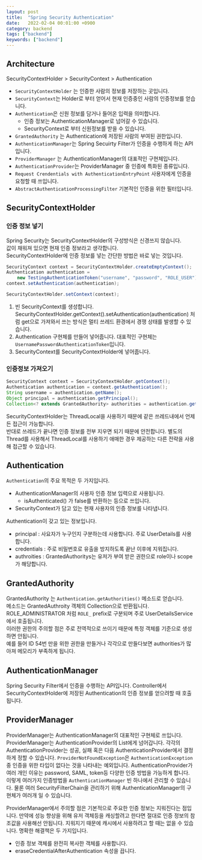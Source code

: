 ```yaml
---
layout: post
title:  "Spring Security Authentication"
date:   2022-02-04 00:01:00 +0900
category: backend
tags: ["backend"]
keywords: ["backend"]
---
```


## Architecture
SecurityContextHolder > SecurityContext > Authentication  
- `SecurityContextHolder` 는 인증한 사람의 정보를 저장하는 곳입니다. 
- `SecurityContext`는 Holder로 부터 얻어서 현재 인증중인 사람의 인증정보를 얻습니다.
- `Authentication`은 신원 정보를 담거나 들어온 입력을 의미합니다.
  - 인증 정보는 AuthenticationManager로 넘어갈 수 있습니다.
  - SecurityContext로 부터 신원정보를 받을 수 있습니다.
- `GrantedAuthority` 는 Authentication에 저장된 사람의 부여된 권한입니다.
- `AuthenticationManager`는 Spring Secuirty Filter가 인증을 수행하게 하는 API 입니다.
- `ProviderManager` 는 AuthenticationManager의 대표적인 구현체입니다.
- `AuthenticationProvider`는 ProviderManager 중 인증에 특화된 종류입니다.
- `Request Crendentials with AuthenticationEntryPoint` 사용자에게 인증을 요청할 때 쓰입니다.
- `AbstractAuthenticationProcessingFilter` 기본적인 인증을 위한 필터입니다.

## SecurityContextHolder
### 인증 정보 넣기
Spring Security는 SecurityContextHolder의 구성방식은 신경쓰지 않습니다.  
값이 채워져 있으면 현재 인증 정보라고 생각합니다.  
SecurityContextHolder에 인증 정보를 넣는 간단한 방법은 바로 넣는 것입니다.
```java
SecurityContext context = SecurityContextHolder.createEmptyContext();
Authentication authentication =
    new TestingAuthenticationToken("username", "password", "ROLE_USER");
context.setAuthentication(authentication);

SecurityContextHolder.setContext(context);
```
1. 빈 SecurityContext를 생성합니다. SecurityContextHolder.getContext().setAuthentication(authentication)
처럼 get으로 가져와서 쓰는 방식은 멀티 쓰레드 환경에서 경쟁 상태를 발생할 수 있습니다.
2. Authentication 구현체를 만들어 넣어줍니다. 대표적인 구현체는 `UsernamePasswordAuthenticationToken`입니다.
3. SecurityContext를 SecurityContextHolder에 넣어줍니다.

### 인증정보 가져오기
```java
SecurityContext context = SecurityContextHolder.getContext();
Authentication authentication = context.getAuthentication();
String username = authentication.getName();
Object principal = authentication.getPrincipal();
Collection<? extends GrantedAuthority> authorities = authentication.getAuthorities();
```
SecurityContextHolder는 ThreadLocal을 사용하기 때문에 같은 쓰레드내에서 언제든 접근이 가능합니다.  
반대로 쓰레드가 끝나면 인증 정보를 전부 지우면 되기 때문에 안전합니다.
별도의 Thread를 사용해서 ThreadLocal를 사용하기 애매한 경우 제공하는 다른 전략을 사용해 접근할 수 있습니다.

## Authentication
`Authentication`의 주요 목적은 두 가지입니다.
- AuthenticationManager의 사용자 인증 정보 입력으로 사용됩니다.
  - isAuthenticated() 가 false를 반환하는 등으로 쓰입니다.
- SecurityContext가 담고 있는 현재 사용자의 인증 정보를 나타냅니다.

Authentication이 갖고 있는 정보입니다.
- principal : 사요자가 누구인지 구분하는데 사용합니다. 주로 UserDetails를 사용합니다.
- credentials : 주로 비밀번호로 유출을 방지하도록 끝난 이후에 지워집니다.
- authroities : GrantedAuthoritys는 유저가 부여 받은 권한으로 role이나 scope가 해당합니다.

## GrantedAuthority
GrantedAuthority 는 `Authentication.getAuthorities()` 메소드로 얻습니다.  
메소드는 GrantedAuthroity 객체의 Collection으로 반환됩니다. 
ROLE_ADMINISTRATOR 처럼 `ROLE_` prefix로 구분되며 주로 UserDetailsService 에서 호출됩니다.  
이러한 권한의 주의할 점은 주로 전역적으로 쓰이기 때문에 특정 객체를 기준으로 생성하면 안됩니다.  
예를 들어 ID 54번 만을 위한 권한을 만들거나 각각으로 만들다보면 authorities가 많아져 메모리가 부족하게 됩니다.  

## AuthenticationManager
Spring Security Filter에서 인증을 수행하는 API입니다.
Controller에서 SecurityContextHolder에 저장된 Authentication의 인증 정보를 얻으려할 때 호출됩니다.

## ProviderManager
ProviderManager는 AuthenticationManager의 대표적인 구현체로 쓰입니다.  
ProviderManager는 AuthenticationProvider의 List에게 넘어갑니다.
각각의 AuthenticationProvider는 성공, 실패 혹은 다음 AuthenticationProvider에서 결정하게 정할 수 있습니다.
`ProviderNotFoundException`은 `AuthenticationException`중 인증을 위한 타입이 없다는 것을 나타내는 예외입니다.
AuthenticationProvider가 여러 개인 이유는 password, SAML, token등 다양한 인증 방법을 가능하게 합니다.
이렇게 여러가지 인증방법을 `AuthenticationManager` 빈 하나에서 관리할 수 있습니다.
물론 여러 SecurityFilterChain을 관리하기 위해 AuthenticationManager의 구현체가 여러개 일 수 있습니다.

ProviderManager에서 주의할 점은 기본적으로 주요한 인증 정보는 지워진다는 점입니다.
만약에 성능 향상을 위해 유저 객체등을 캐싱할려고 한다면 절대로 인증 정보의 참조값을 사용해선 안됩니다.
지워지기 때문에 캐시에서 사용하려고 할 때는 없을 수 있습니다.
명확한 해결책은 두 가지입니다. 
- 인증 정보 객체를 완전히 복사한 객체를 사용합니다.
- eraseCredentialAfterAuthentication 속성을 끕니다.

